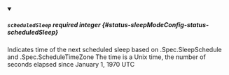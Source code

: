 
<details className="config-field" data-expandable="false" open>
<summary>

##### `scheduledSleep` <span className="config-field-required" data-required="false">required</span> <span className="config-field-type">integer</span> <span className="config-field-default"></span> <span className="config-field-enum"></span> {#status-sleepModeConfig-status-scheduledSleep}

Indicates time of the next scheduled sleep based on .Spec.SleepSchedule and .Spec.ScheduleTimeZone
The time is a Unix time, the number of seconds elapsed since January 1, 1970 UTC

</summary>



</details>
